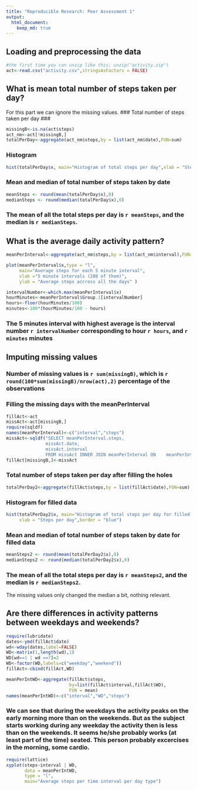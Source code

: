 ```yaml
---
title: "Reproducible Research: Peer Assessment 1"
output: 
  html_document:
    keep_md: true
---
```



## Loading and preprocessing the data
```r
#the first time you can unzip like this: unzip("activity.zip")
act<-read.csv("activity.csv",stringsAsFactors = FALSE)

```

## What is mean total number of steps taken per day?
For this part we can ignore the missing values.
### Total number of steps taken per day ###
```r
missingB<-is.na(act$steps)
act_nm<-act[!missingB,]
totalPerDay<-aggregate(act_nm$steps,by = list(act_nm$date),FUN=sum)
```
### Histogram ###
```r
hist(totalPerDay$x, main="Histogram of total steps per day",xlab = "Steps per day",border = "blue")
```

### Mean and median of total number of steps taken by date ###

```r
meanSteps <- round(mean(totalPerDay$x),0)
medianSteps <- round(median(totalPerDay$x),0)
```
### The mean of all the total steps per day is `r meanSteps`, and the median is `r medianSteps`. ###


## What is the average daily activity pattern?
```r
meanPerInterval<-aggregate(act_nm$steps,by = list(act_nm$interval),FUN=mean)
```
```r
plot(meanPerInterval$x,type = "l",
     main="Average steps for each 5 minute interval",
     xlab ="5 minute intervals (288 of them)",
     ylab = "Average steps accross all the days" )
```
```r
intervalNumber<-which.max(meanPerInterval$x)
hourMinutes<-meanPerInterval$Group.1[intervalNumber]
hours<-floor(hourMinutes/100)
minutes<-100*(hourMinutes/100 - hours)
```
### The 5 minutes interval with highest average is the interval number `r intervalNumber` corresponding to hour `r hours`, and `r minutes` minutes ###

## Imputing missing values

### Number of missing values is `r sum(missingB)`, which is `r round(100*sum(missingB)/nrow(act),2)` percentage of the observations ###

### Filling the missing days with the meanPerInterval ###
```r
fillAct<-act
missAct<-act[missingB,]
require(sqldf)
names(meanPerInterval)<-c("interval","steps")
missAct<-sqldf("SELECT meanPerInterval.steps,
               missAct.date,
               missAct.interval
               FROM missAct INNER JOIN meanPerInterval ON    meanPerInterval.interval=missAct.interval")
fillAct[missingB,]<-missAct
```
### Total number of steps taken per day after filling the holes ###
```r
totalPerDay2<-aggregate(fillAct$steps,by = list(fillAct$date),FUN=sum)
```
### Histogram for filled data###
```r
hist(totalPerDay2$x, main="Histogram of total steps per day for filled data",
     xlab = "Steps per day",border = "blue")
```
### Mean and median of total number of steps taken by date for filled data###
```r
meanSteps2 <- round(mean(totalPerDay2$x),0)
medianSteps2 <- round(median(totalPerDay2$x),0)
```
### The mean of all the total steps per day is `r meanSteps2`, and the median is `r medianSteps2`. ###

The missing values only changed the median a bit, nothing relevant.

## Are there differences in activity patterns between weekdays and weekends?
```r
require(lubridate)
dates<-ymd(fillAct$date)
wd<-wday(dates,label=FALSE)
WD<-matrix(1,length(wd),1)
WD[wd==1 | wd ==7]=2
WD<-factor(WD,labels=c("weekday","weekend"))
fillAct<-cbind(fillAct,WD)

meanPerIntWD<-aggregate(fillAct$steps,
                        by=list(fillAct$interval,fillAct$WD),
                        FUN = mean)
names(meanPerIntWD)<-c("interval","WD","steps")
```
### We can see that during the weekdays the activity peaks on the early morning more than on the weekends. But as the subject starts working during any weekday the activity then is less than on the weekends. It seems he/she probably works (at least part of the time) seated. This person probably excercises in the morning, some cardio. ###

```r
require(lattice)
xyplot(steps~interval | WD, 
       data = meanPerIntWD,
       type = "l",
       main="Average steps per time interval per day type")
```

